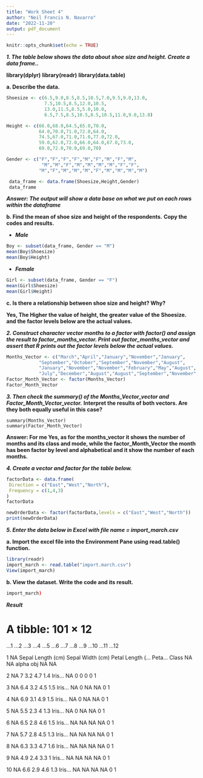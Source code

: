 ```yaml
---
title: "Work Sheet 4"
author: "Neil Francis N. Navarro"
date: "2022-11-20"
output: pdf_document
---
```


```r
knitr::opts_chunk$set(echo = TRUE)
```

***1. The table below shows the data about shoe size and height. Create a data frame..***

**library(dplyr)**
**library(readr)**
**library(data.table)**


**a. Describe the data.**

```r
Shoesize <- c(6.5,9.0,8.5,8.5,10.5,7.0,9.5,9.0,13.0,
              7.5,10.5,8.5,12.0,10.5,
              13.0,11.5,8.5,5.0,10.0,
              6.5,7.5,8.5,10.5,8.5,10.5,11.0,9.0,13.0)

Height <- c(66.0,68.0,64.5,65.0,70.0,
            64.0,70.0,71.0,72.0,64.0,
            74.5,67.0,71.0,71.0,77.0,72.0,
            59.0,62.0,72.0,66.0,64.0,67.0,73.0,
            69.0,72.0,70.0,69.0,70)

Gender <- c("F","F","F","F","M","F","M","F","M",
             "M","M","F","M","M","M","M","F","F",
            "M","F","M","M","M","F","M","M","M","M")

 data_frame <- data.frame(Shoesize,Height,Gender)
 data_frame
```
 
***Answer: The output will show a data base on what we put on each rows within the dataframe***
 
**b. Find the mean of shoe size and height of the respondents.**
**Copy the codes and results.**

+
***Male***

```r
Boy <- subset(data_frame, Gender == "M")
mean(Boy$Shoesize)
mean(Boy$Height)
```

+
***Female***

```r
Girl <- subset(data_frame, Gender == "F")
mean(Girl$Shoesize)
mean(Girl$Height)
```

**c. Is there a relationship between shoe size and height? Why?**

**Yes, The Higher the value of height, the greater value of the Shoesize.**
**and the factor levels below are the actual values.**

***2. Construct character vector months to a factor with factor() and assign the result to factor_months_vector. Print out factor_months_vector and assert that R prints out the factor levels below the actual values.***

```r
Months_Vector <- c("March","April","January","November","January",
            "September","October","September","November","August",
            "January","November","November","February","May","August",
            "July","December","August","August","September","November","February","April")
Factor_Month_Vector <- factor(Months_Vector)
Factor_Month_Vector
```

***3. Then check the summary() of the Months_Vector_vector and Factor_Month_Vector_vector.***
**Interpret the results of both vectors. Are they both equally useful in this case?**

```num3
summary(Months_Vector)
summary(Factor_Month_Vector)
```

**Answer: For me Yes, as for the months_vector it shows the number of months and its class and mode, while the factor_Month_Vector the month has been factor by level and alphabetical and it show the number of each months.**


***4. Create a vector and factor for the table below.***

```r
factorData <- data.frame(
 Direction = c("East","West","North"),
 Frequency = c(1,4,3)
)
factorData

newOrderData <- factor(factorData,levels = c("East","West","North"))
print(newOrderData)
```

***5. Enter the data below in Excel with file name = import_march.csv***

**a. Import the excel file into the Environment Pane using read.table() function.**

```r
library(readr)
import_march <- read.table("import.march.csv")
View(import_march)
```

**b. View the dataset. Write the code and its result.**

```r
import_march)
```

***Result***

# A tibble: 101 × 12

   ...1  ...2              ...3             ...4            ...5  ...6  ...7   ...8 ...9  ...10 ...11 ...12
   
   
   <lgl> <chr>             <chr>            <chr>           <chr> <chr> <lgl> <dbl> <chr> <chr> <dbl> <dbl>
   
   
 1 NA    Sepal Length (cm) Sepal Width (cm) Petal Length (… Peta… Class NA       NA alpha obj      NA    NA
 
 2 NA    7                 3.2              4.7             1.4   Iris… NA        0 0     0         0     1
 
 3 NA    6.4               3.2              4.5             1.5   Iris… NA        0 NA    NA        0     1
 
 4 NA    6.9               3.1              4.9             1.5   Iris… NA        0 NA    NA        0     1
 
 5 NA    5.5               2.3              4               1.3   Iris… NA        0 NA    NA        0     1
 
 6 NA    6.5               2.8              4.6             1.5   Iris… NA       NA NA    NA        0     1
 
 7 NA    5.7               2.8              4.5             1.3   Iris… NA       NA NA    NA        0     1
 
 8 NA    6.3               3.3              4.7             1.6   Iris… NA       NA NA    NA        0     1
 
 9 NA    4.9               2.4              3.3             1     Iris… NA       NA NA    NA        0     1
 
10 NA    6.6               2.9              4.6             1.3   Iris… NA       NA NA    NA        0     1

